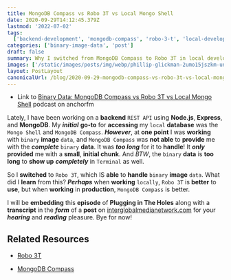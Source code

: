 ```yaml
---
title: MongoDB Compass vs Robo 3T vs Local Mongo Shell
date: 2020-09-29T14:12:45.379Z
lastmod: '2022-07-02'
tags:
  ['backend-development', 'mongodb-compass', 'robo-3-t', 'local-development', 'binary-image-data']
categories: ['binary-image-data', 'post']
draft: false
summary: Why I switched from MongoDB Compass to Robo 3T in local development.
images: ['/static/images/posts/img/webp/phillip-glickman-2umo15jszkm-unsplash.webp']
layout: PostLayout
canonicalUrl: /blog/2020-09-29-mongodb-compass-vs-robo-3t-vs-local-mongo-shell
---
```


- Link to
  [Binary Data: MongoDB Compass vs Robo 3T vs Local Mongo Shell](https://anchor.fm/maria-campbell/episodes/Binary-Data-MongoDB-Compass-vs-Robo-3T-vs-Local-Mongo-Shell-ekbfqu)
  podcast on anchorfm

Lately, I have been working on a **backend** `REST API` using **Node.js**,
**Express**, and **MongoDB**. My **_initial_** **go-to** for **accessing** my
`local` **database** was the `Mongo Shell` and `MongoDB Compass`. **_However_**,
at **one point** I was **working** with `binary` **image** `data`, and
`MongoDB Compass` was **not able** to **provide** me with the **_complete_**
`binary` **data**. It was **_too long_** for it to **handle**! It **_only_**
**provided** me with a **small**, **initial chunk**. And _BTW_, the `binary`
**data** is **too long** to **show up** **_completely_** in `Terminal` as well.

So I **switched** to `Robo 3T`, which IS **able** to **handle** `binary`
**image** `data`. What did I **learn** from this? **_Perhaps_** when **working**
`locally`, `Robo 3T` is **better** to **use**, but when **working** in
**production**, `MongoDB Compass` is better.

I will be **embedding** this **episode** of **Plugging in The Holes** along with
a **transcript** in the **_form_** of a **post** on
[interglobalmedianetwork.com](https://www.interglobalmedianetwork.com/) for your
**_hearing_** and **_reading_** pleasure. Bye for now!

## Related Resources

- [Robo 3T](https://robomongo.org/)

- [MongoDB Compass](https://www.mongodb.com/products/compass)
